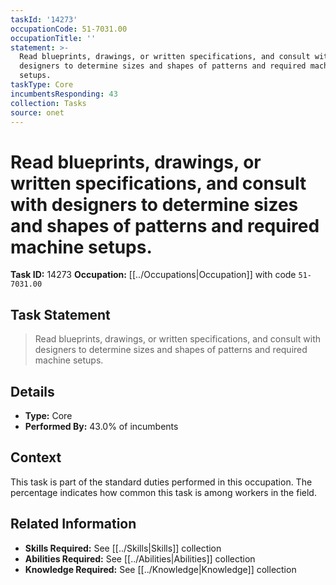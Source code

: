 ```yaml
---
taskId: '14273'
occupationCode: 51-7031.00
occupationTitle: ''
statement: >-
  Read blueprints, drawings, or written specifications, and consult with
  designers to determine sizes and shapes of patterns and required machine
  setups.
taskType: Core
incumbentsResponding: 43
collection: Tasks
source: onet
---
```

# Read blueprints, drawings, or written specifications, and consult with designers to determine sizes and shapes of patterns and required machine setups.

**Task ID:** 14273
**Occupation:** [[../Occupations|Occupation]] with code `51-7031.00`

## Task Statement

> Read blueprints, drawings, or written specifications, and consult with designers to determine sizes and shapes of patterns and required machine setups.

## Details

- **Type:** Core
- **Performed By:** 43.0% of incumbents

## Context

This task is part of the standard duties performed in this occupation. The percentage indicates how common this task is among workers in the field.

## Related Information

- **Skills Required:** See [[../Skills|Skills]] collection
- **Abilities Required:** See [[../Abilities|Abilities]] collection
- **Knowledge Required:** See [[../Knowledge|Knowledge]] collection
